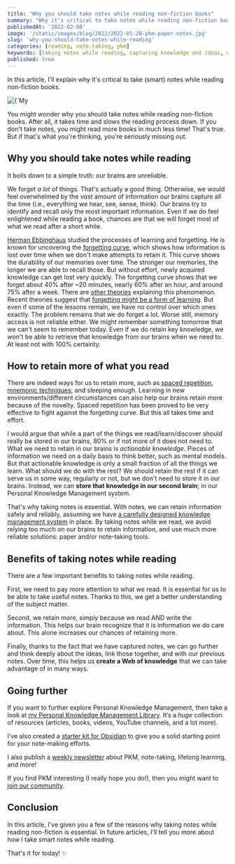 ```yaml
---
title: "Why you should take notes while reading non-fiction books"
summary: "Why it's critical to take notes while reading non-fiction books"
publishedAt: '2022-02-08'
image: '/static/images/blog/2022/2022-01-28-pkm-paper-notes.jpg'
slug: 'why-you-should-take-notes-while-reading'
categories: [reading, note-taking, pkm]
keywords: [taking notes while reading, capturing knowledge and ideas, note-taking, PKM]
published: true
---
```


In this article, I'll explain why it's critical to take (smart) notes while reading non-fiction books.

<BlogPostCenteredContent>
  <Image
    alt={`My paper notes`}
    src={`/static/images/blog/2022/2022-01-28-pkm-paper-notes.jpg`}
    width={1203}
    height={902}
    priority
  />
</BlogPostCenteredContent>

You might wonder why you should take notes while reading non-fiction books. After all, it takes time and slows the reading process down. If you don't take notes, you might read more books in much less time! That's true. But if that's what you're thinking, you're seriously missing out.

## Why you should take notes while reading
It boils down to a simple truth: our brains are unreliable.

We forget _a lot_ of things. That's actually a good thing. Otherwise, we would feel overwhelmed by the _vast_ amount of information our brains capture all the time (i.e., everything we hear, see, sense, think). Our brains try to identify and recall only the most important information. Even if we do feel enlightened while reading a book, chances are that we will forget most of what we read after a short while.

[Herman Ebbinghaus](https://en.wikipedia.org/wiki/Hermann_Ebbinghaus) studied the processes of learning and forgetting. He is known for uncovering the [forgetting curve](https://en.wikipedia.org/wiki/Forgetting_curve), which shows how information is lost over time when we don't make attempts to retain it. This curve shows the durability of our memories over time. The stronger our memories, the longer we are able to recall those. But without effort, newly acquired knowledge can get lost very quickly. The forgetting curve shows that we forget about 40% after ~20 minutes, nearly 60% after an hour, and around 75% after a week. There are [other theories](https://en.wikipedia.org/wiki/Forgetting#Theories) explaining this phenomenon. Recent theories suggest that [forgetting might be a form of learning](https://www.sciencedaily.com/releases/2022/01/220113111421.htm). But even if some of the lessons remain, we have no control over which ones exactly. The problem remains that we do forget a lot. Worse still, memory access is not reliable either. We might remember something tomorrow that we can't seem to remember today. Even if we do retain key knowledge, we won't be able to retrieve that knowledge from our brains when we need to. At least not with 100% certainty.

## How to retain more of what you read
There are indeed ways for us to retain more, such as [spaced repetition](https://en.wikipedia.org/wiki/Spaced_repetition), [mnemonic techniques](https://en.wikipedia.org/wiki/Mnemonic), and sleeping enough. Learning in new environments/different circumstances can also help our brains retain more because of the novelty. Spaced repetition has been proved to be very effective to fight against the forgetting curve. But this all takes time and effort.

I would argue that while a part of the things we read/learn/discover should really be stored in our brains, 80% or if not more of it does not need to. What we need to retain in our brains is _actionable knowledge_. Pieces of information we need on a daily basis to think better, such as mental models. But that actionable knowledge is only a small fraction of all the things we learn. What should we do with the rest? We should retain the rest if it can serve us in some way, regularly or not, but we don't need to store it in our brains. Instead, we can **store that knowledge in our second brain**; in our Personal Knowledge Management system.

That's why taking notes is essential. With notes, we can retain information safely and reliably, assuming we have [a carefully designed knowledge management system](https://dsebastien.net/blog/2021-12-03-personal-knowledge-management-organization) in place. By taking notes while we read, we avoid relying too much on our brains to retain information, and use much more reliable solutions: paper and/or note-taking tools.

## Benefits of taking notes while reading
There are a few important benefits to taking notes while reading.

First, we need to pay more attention to what we read. It is essential for us to be able to take useful notes. Thanks to this, we get a better understanding of the subject matter.

Second, we retain more, simply because we read AND write the information. This helps our brain recognize that it is information we do care about. This alone increases our chances of retaining more.

Finally, thanks to the fact that we have captured notes, we can go further and think deeply about the ideas, link those together, and with our previous notes. Over time, this helps us **create a Web of knowledge** that we can take advantage of in many ways.

## Going further
If you want to further explore Personal Knowledge Management, then take a look at [my Personal Knowledge Management Library](https://developassion.gumroad.com/l/PersonalKnowledgeManagementLibrary). It’s a _huge_ collection of resources (articles, books, videos, YouTube channels, and a lot more).

I’ve also created a [starter kit for Obsidian](https://developassion.gumroad.com/l/obsidian-starter-kit) to give you a solid starting point for your note-making efforts.

I also publish a [weekly newsletter](https://www.getrevue.co/profile/dsebastien/members) about PKM, note-taking, lifelong learning, and more!

If you find PKM interesting (I really hope you do!), then you might want to [join our community](https://dsebastien.net/blog/2021-11-12-personal-knowledge-management-community).

## Conclusion
In this article, I've given you a few of the reasons why taking notes while reading non-fiction is essential. In future articles, I'll tell you more about how I take smart notes while reading.

That's it for today! ✨

<BlogPostSignature />
